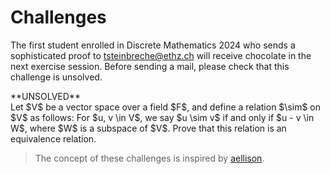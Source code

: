 
# Challenges

The first student enrolled in Discrete Mathematics 2024 who sends a sophisticated proof to [tsteinbreche@ethz.ch](mailto:tsteinbreche@ethz.ch) will receive chocolate in the next exercise session.
Before sending a mail, please check that this challenge is unsolved.

<Callout type='info' emoji="🔒">
**UNSOLVED**
<Problem title="Equivalence Relation on Vector Spaces" source="Tobias Steinbrecher">
  <div label="question">
    Let $V$ be a vector space over a field $F$, and define a relation $\sim$ on $V$ as follows: For $u, v \in V$, we say $u \sim v$ if and only if $u - v \in W$, where $W$ is a subspace of $V$. Prove that this relation is an equivalence relation.
  </div>
</Problem>
</Callout>


> The concept of these challenges is inspired by [aellison](https://n.ethz.ch/~aellison/dm2022/).


